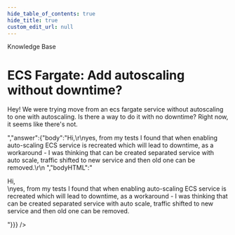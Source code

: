 ```yaml
---
hide_table_of_contents: true
hide_title: true
custom_edit_url: null
---
```



<CenterLayout>
<span className="searchCategory">Knowledge Base</span>
<h1>ECS Fargate: Add autoscaling without downtime?</h1>
<GitHub discussion={{"id":"D_kwDOF8slf84AOvR4","number":176,"author":{"login":"rhoboat"},"title":"ECS Fargate: Add autoscaling without downtime?","body":"Hey! We were trying move from an ecs fargate service without autoscaling to one with autoscaling. Is there a way to do it with no downtime? Right now, it seems like there's not.","bodyHTML":"<p dir=\"auto\">Hey! We were trying move from an ecs fargate service without autoscaling to one with autoscaling. Is there a way to do it with no downtime? Right now, it seems like there's not.</p>","answer":{"body":"Hi,\r\nyes, from my tests I found that when enabling auto-scaling ECS service is recreated which will lead to downtime, as a workaround - I was thinking that can be created separated service with auto scale, traffic shifted to new service and then old one can be removed.\r\n ","bodyHTML":"<p dir=\"auto\">Hi,<br>\nyes, from my tests I found that when enabling auto-scaling ECS service is recreated which will lead to downtime, as a workaround - I was thinking that can be created separated service with auto scale, traffic shifted to new service and then old one can be removed.</p>"}}} />

</CenterLayout>
  

<!-- ##DOCS-SOURCER-START
{
  "sourcePlugin": "github-discussions",
  "hash": "dd49af9386d9c8a3c0c78d5ebbb6e0a3"
}
##DOCS-SOURCER-END -->
